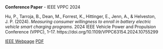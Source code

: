 :::: {.card .mb-4 .custom-card}
::: {.card-body}
**Conference Paper** - IEEE VPPC 2024

Hu, P., Tarroja, B., Dean, M., Forrest, K., Hittinger, E., Jenn, A., & Helveston, J. P. (2024). *Measuring consumer willingness to enroll in battery electric vehicle smart charging programs*. 2024 IEEE Vehicle Power and Propulsion Conference (VPPC), 1–17. https://doi.org/10.1109/VPPC63154.2024.10755299

::: {.d-flex .justify-content-end}
[<i class="bi bi-journal-bookmark-fill"></i> IEEE Webpage](https://ieeexplore.ieee.org/document/10755299){.btn .btn-outline-primary .mx-1}
[<i class="bi bi-file-earmark-pdf"></i> PDF](/files/2024_ieee_smart_charging.pdf){.btn .btn-outline-primary .mx-1}
:::
:::
::::
